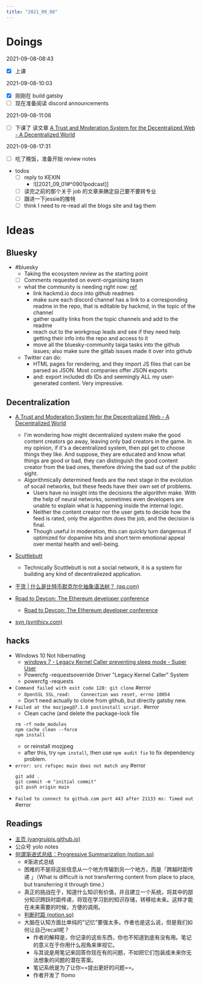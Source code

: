 ```yaml
---
title: "2021_09_08"
---
```


# Doings
2021-09-08-08:43
- [x] 上课

2021-09-08-10:03
- [x] 刚刚在 build gatsby
- [ ] 现在准备阅读 discord announcements

2021-09-08-11:06
- [ ] 下课了 读文章 [A Trust and Moderation System for the Decentralized Web - A Decentralized World](https://adecentralizedworld.com/2020/06/a-trust-and-moderation-system-for-the-decentralized-web/)

2021-09-08-17:31
- [ ] 吃了晚饭，准备开始 review notes

- todos
	- [ ] reply to KEXIN
		- ![[2021_09_01#^0901podcast]]
	- [ ] 读完之前的那个关于 job 的文章来确定自己要不要转专业
	- [ ] 跟进一下jessie的推特
	- [ ] think I need to re-read all the blogs site and tag them

# Ideas
## Bluesky
- #bluesky 
	- Taking the ecosystem review as the starting point
	- [ ] Comments requested on event-organising team
	- what the community is needing right now: [ref](https://discord.com/channels/867838494897078302/867838494897078305/884858790913138719)
		- link hackmd.io docs into github readmes 
		- make sure each discord channel has a link to a corresponding readme in the repo, that is editable by hackmd, in the topic of the channel
		- gather quality links from the topic channels and add to the readme
		- reach out to the workgroup leads and see if they need help getting their info into the repo and access to it
		- move all the bluesky-community taiga tasks into the github issues; also make sure the gitlab issues made it over into github
	- Twitter can do:
		- HTML pages for rendering, and they import JS files that can be parsed as JSON. Most companies offer JSON exports
		- and: export included db IDs and seemingly ALL my user-generated content. Very impressive.

## Decentralization

- [A Trust and Moderation System for the Decentralized Web - A Decentralized World](https://adecentralizedworld.com/2020/06/a-trust-and-moderation-system-for-the-decentralized-web/)
	- I'm wondering how might decentralized system make the good content creators go away, leaving only bad creators in the game. In my opinion, if it's a decentralized system, then ppl get to choose things they like. And suppose, they are educated and know what things are good or bad, they can distinguish the good content creator from the bad ones, therefore driving the bad out of the public sight.
	- Algorithmically determined feeds are the next stage in the evolution of socail networks, but these feeds have their own set of problems.
		- Users have no insight into the decisions the algorithm make. With the help of neural networks, sometimes even developers are unable to explain what is happening inside the internal logic.
		- Neither the content creator nor the user gets to decide how the feed is rated, only the algorithm does the job, and the decision is final.
		- Though useful in moderation, this can quickly turn dangerous if optimized for dopamine hits and short term emotional appeal over mental health and well-being.
- [Scuttlebutt](https://scuttlebutt.nz/)
	- Technically Scuttlebutt is not a social network, it is a system for building any kind of decentraliezed application.
- [干货 | 什么是比特币默克尔化抽象语法树？ (qq.com)](https://mp.weixin.qq.com/s?__biz=MzIwODA3NDI5MA==&mid=2652532926&idx=1&sn=9e3a172e81309beaee95105e65070b80&scene=21#wechat_redirect)
- [Road to Devcon: The Ethereum developer conference](https://www.devcon.org/en/#participate)
	- [Road to Devcon: The Ethereum developer conference](https://www.devcon.org/en/#learn)

- [syn (synthicy.com)](https://www.synthicy.com/)

## hacks

- Windows 10 Not hibernating
	- [windows 7 - Legacy Kernel Caller preventing sleep mode - Super User](https://superuser.com/questions/370429/legacy-kernel-caller-preventing-sleep-mode)
	- Powercfg -requestsoverride Driver "Legacy Kernel Caller" System
	- powercfg -requests
- `Command failed with exit code 128: git clone` #error
	- `OpenSSL SSL_read:    Connection was reset, errno 10054`
	- Don't need actually to clone from github, but directly gatsby new.
- `Failed at the mozjpeg@7.1.0 postinstall script.` #error 
	- Clean cache (and delete the package-lock file
	```
	rm -rf node_modules
	npm cache clean --force
	npm install
	```
	- or reinstall mozjpeg
	- after this, try `npm install`, then use `npm audit fix` to fix dependency problem.
- `error: src refspec main does not match any` #error 
	```
	git add .
	git commit -m "initial commit"
	git push origin main
	```
- `Failed to connect to github.com port 443 after 21133 ms: Timed out` #error 

## Readings
- [主页 (yangruipis.github.io)](https://yangruipis.github.io/)
- 公众号 yolo notes
- [何谓渐进式总结：Progressive Summarization (notion.so)](https://www.notion.so/Progressive-Summarization-faf06977850b46a6a7de1623ebf699f2)
	- #渐进式总结 
	- 困难的不是将这些信息从一个地方传输到另一个地方，而是「跨越时距传递 」（What is difficult is not transferring content from place to place, but transferring it through time.）
	- 真正的挑战在于，知道什么知识有价值，并且建立一个系统，将其中的部分知识跨跃时距传递，将现在学习到的知识存储，转移给未来。这样才能在未来需要的时候，方便的调用。
	- [判断时距 (notion.so)](https://www.notion.so/55b8b009c7e047398323c2904d462d44)
	- 大脑在认知方面比单纯的”记忆“要强太多。作者也是这么说，但是我们如何让自己recall呢？
		- 作者的解释是，你记录的这些东西，你也不知道到底有没有用。笔记的意义在于你用什么视角来审视它。
		- 与其说是用笔记来回答你现在有的问题，不如把它们包装成未来你无法想象的问题的潜在答案。
		- 笔记系统是为了让你==提出更好的问题==。
		- 作者开发了 flomo